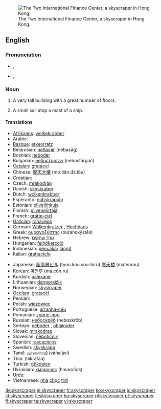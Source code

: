 {{wikipedia}}
[[Image:HK-2IFC-sj cropped.jpg|thumb|right|The Two International Finance Center, a skyscraper in Hong Kong.]]
==English==

===Pronunciation===
* {{a|RP}} {{IPA|/ˈskaɪˌskɹeɪpə/}}, {{SAMPA|/"skaI%skreIp@/}}
* {{a|GenAm}} {{IPA|/ˈskaɪˌskɹeɪpɚ/}}, {{SAMPA|/"skaI%skreIp@`/}}

===Noun===
{{en-noun}}

# A very tall building with a great number of floors.
# {{context|archaic}} A small sail atop a mast of a ship.

====Translations====
{{trans-top|tall building}}
* [[Afrikaans]]: [[wolkekrabber]]
* Arabic: {{Arab|[[ناطحة]]}} {{Arab|[[سحاب]]}}
* [[Basque]]: [[etxeorratz]]
* Belarusian: [[небасяг]] (nebasǎg)
* Bosnian: [[neboder#Bosnian|neboder]]
* Bulgarian: [[небостъргач]] (nebostărgač)
* [[Catalan]]: [[gratacel]] {{m}}
* Chinese: [[摩天大樓]] (mó.tiān.dà.lóu)
* Croatian: {{t|hr|neboder|alt=nȅbodēr|m}}
* Czech: [[mrakodrap]] {{m}}
* Danish: [[skyskraber]] {{c}}
* Dutch: [[wolkenkrabber]] {{m}}
* Esperanto: [[nubskrapulo]]
* Estonian: [[pilvelõhkuja]]
* Finnish: [[pilvenpiirtäjä]]
* French: [[gratte-ciel]] {{m}}
* [[Galician]]: [[rañaceos]] {{m}}
* German: [[Wolkenkratzer]] {{m}}, [[Hochhaus]] {{n}}
* Greek: [[ουρανοξύστης]] (ouranoxýstēs)
* Hebrew: [[גורד שחקים]]
* Hungarian: [[felhőkarcoló]]
* Indonesian: [[pencakar]] [[langit]]
* Italian: [[grattacielo]] {{m}}
{{trans-mid}}
* Japanese: [[超高層ビル]] (tyou.kou.sou-biru) [[摩天楼]] (matenrou)
* Korean: [[마천루]] (ma.cŏn.ru)
* Kurdish: [[balexane]] {{f}}
* Lithuanian: [[dangoraižis]]
* Norwegian: [[skyskraper]]
* [[Occitan]]: [[gratacèl]] {{m}}
* Persian: {{fa-Arab|[[آسمانخراش]]}}
* Polish: [[wieżowiec]]
* Portuguese: [[arranha-céu]] {{m}}
* Romanian: [[zgârie-nori]]
* Russian: [[небоскрёб]] (neboskrǒb) {{m}}
* Serbian: [[neboder]] {{m}}, [[oblakoder]] {{m}}
* Slovak: [[mrakodrap]] {{m}}
* Slovenian: [[nebotičnik]] {{m}}
* Spanish: [[rascacielos]] {{m}}
* Swedish: [[skyskrapa]] {{c}}
* [[Tamil]]: [[வானளாவி]] (vāṅaḷāvi)
* Thai: {{Thai|[[ตึกระฟ้า]]}} (tiikrafâa)
* Turkish: [[gökdelen]]
* Ukrainian: [[хмарочос]] (hmaročos) {{m}}
* Urdu: {{ur-Arab|[[بلند]]}} {{ur-Arab|[[ترین]]}} {{ur-Arab|[[عمارات]]}}
* Vietnamese: [[nhà]] [[chọc]] [[trời]]
{{trans-bottom}}

{{trans-top|sail}}
{{trans-mid}}
{{trans-bottom}}

[[de:skyscraper]]
[[el:skyscraper]]
[[fr:skyscraper]]
[[ko:skyscraper]]
[[io:skyscraper]]
[[id:skyscraper]]
[[it:skyscraper]]
[[hu:skyscraper]]
[[pl:skyscraper]]
[[pt:skyscraper]]
[[fi:skyscraper]]
[[ta:skyscraper]]
[[vi:skyscraper]]